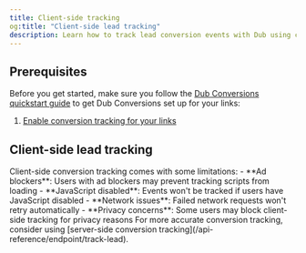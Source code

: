 ```yaml
---
title: Client-side tracking
og:title: "Client-side lead tracking"
description: Learn how to track lead conversion events with Dub using client-side tracking
---
```



<LeadsIntro />

## Prerequisites

Before you get started, make sure you follow the [Dub Conversions quickstart guide](/conversions/quickstart) to get Dub Conversions set up for your links:

1. [Enable conversion tracking for your links](/conversions/quickstart#step-1%3A-enable-conversion-tracking-for-your-links)

<ClientSideTrackingInstall />

## Client-side lead tracking

<ClientSideLeadTracking />

<Warning>
  Client-side conversion tracking comes with some limitations: - **Ad
  blockers**: Users with ad blockers may prevent tracking scripts from loading -
  **JavaScript disabled**: Events won't be tracked if users have JavaScript
  disabled - **Network issues**: Failed network requests won't retry
  automatically - **Privacy concerns**: Some users may block client-side
  tracking for privacy reasons For more accurate conversion tracking, consider
  using [server-side conversion tracking](/api-reference/endpoint/track-lead).
</Warning>

<LeadsOutro />
